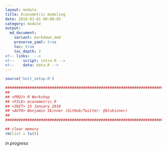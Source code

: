 ```yaml
---
layout: module
title: Econometric modeling
date: 2018-01-01 00:00:05
category: module
output:
  md_document:
    variant: markdown_mmd
    preserve_yaml: true
    toc: true
    toc_depth: 2
<!-- links:  -->
<!--    script: intro.R -->
<!--    data: data.R -->
---
```


```r
source('knit_setup.R')
```
```r
################################################################################
##
## <PROJ> R Workshop
## <FILE> econometric.R 
## <INIT> 15 January 2018
## <AUTH> Benjamin Skinner (GitHub/Twitter: @btskinner)
##
################################################################################

## clear memory
rm(list = ls())

```

_in progress_
